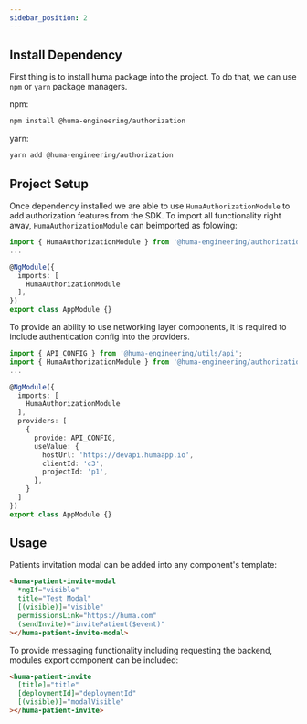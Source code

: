 ```yaml
---
sidebar_position: 2
---
```


## Install Dependency 

First thing is to install huma package into the project. To do that, we can use `npm` or `yarn` package managers.

npm:
```bash
npm install @huma-engineering/authorization
```

yarn:
```bash
yarn add @huma-engineering/authorization
```

## Project Setup

Once dependency installed we are able to use `HumaAuthorizationModule` to add authorization features from the SDK. 
To import all functionality right away, `HumaAuthorizationModule` can beimported as folowing:

```typescript
import { HumaAuthorizationModule } from '@huma-engineering/authorization';
...

@NgModule({
  imports: [
    HumaAuthorizationModule
  ],
})
export class AppModule {}
```

To provide an ability to use networking layer components, it is required to include authentication config into the providers.

```typescript
import { API_CONFIG } from '@huma-engineering/utils/api';
import { HumaAuthorizationModule } from '@huma-engineering/authorization';
...

@NgModule({
  imports: [
    HumaAuthorizationModule
  ],
  providers: [
    {
      provide: API_CONFIG,
      useValue: {
        hostUrl: 'https://devapi.humaapp.io',
        clientId: 'c3',
        projectId: 'p1',
      },
    }
  ]
})
export class AppModule {}
```

## Usage

Patients invitation modal can be added into any component's template:

```html
<huma-patient-invite-modal
  *ngIf="visible"
  title="Test Modal"
  [(visible)]="visible"
  permissionsLink="https://huma.com"
  (sendInvite)="invitePatient($event)"
></huma-patient-invite-modal>
```

To provide messaging functionality including requesting the backend, modules export component can be included:

```html
<huma-patient-invite
  [title]="title"
  [deploymentId]="deploymentId"
  [(visible)]="modalVisible"
></huma-patient-invite>
```